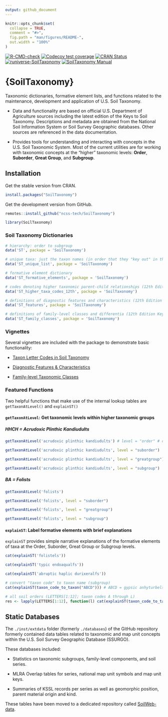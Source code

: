 ```yaml
---
output: github_document
---
```


<!-- README.md is generated from README.Rmd. Please edit that file -->

```r
knitr::opts_chunk$set(
  collapse = TRUE,
  comment = "#>",
  fig.path = "man/figures/README-",
  out.width = "100%"
)
```

<!-- badges: start -->
[![R-CMD-check](https://github.com/ncss-tech/SoilTaxonomy/workflows/R-CMD-check/badge.svg)](https://github.com/ncss-tech/SoilTaxonomy/actions)
[![Codecov test coverage](https://codecov.io/gh/ncss-tech/SoilTaxonomy/branch/master/graph/badge.svg)](https://codecov.io/gh/ncss-tech/SoilTaxonomy?branch=master)
[![CRAN Status](https://www.r-pkg.org/badges/version-last-release/SoilTaxonomy)](https://cran.r-project.org/package=SoilTaxonomy)
[![runiverse-SoilTaxonomy](https://ncss-tech.r-universe.dev/badges/SoilTaxonomy)](https://github.com/ncss-tech/SoilTaxonomy)
[![SoilTaxonomy Manual](https://img.shields.io/badge/docs-HTML-informational)](https://ncss-tech.github.io/SoilTaxonomy/)
<!-- badges: end -->

# {SoilTaxonomy}

Taxonomic dictionaries, formative element lists, and functions related to the maintenance, development and application of U.S. Soil Taxonomy. 

  - Data and functionality are based on official U.S. Department of Agriculture sources including the latest edition of the Keys to Soil Taxonomy. Descriptions and metadata are obtained from the National Soil Information System or Soil Survey Geographic databases. Other sources are referenced in the data documentation. 
   
  - Provides tools for understanding and interacting with concepts in the U.S. Soil Taxonomic System. Most of the current utilities are for working with taxonomic concepts at the "higher" taxonomic levels: **Order**, **Suborder**, **Great Group**, and **Subgroup**. 

## Installation

Get the stable version from CRAN. 

```r
install.packages("SoilTaxonomy")
```

Get the development version from GitHub. 

```r
remotes::install_github("ncss-tech/SoilTaxonomy")
```

```r
library(SoilTaxonomy)
```

### Soil Taxonomy Dictionaries

```r
# hierarchy: order to subgroup
data('ST', package = 'SoilTaxonomy')

# unique taxa: just the taxon names (in order that they "key out" in the keys)
data('ST_unique_list', package = 'SoilTaxonomy')

# formative element dictionary
data('ST_formative_elements', package = 'SoilTaxonomy')

# codes denoting higher taxonomic parent-child relationships (12th Edition Keys to Soil Taxonomy)
data('ST_higher_taxa_codes_12th', package = 'SoilTaxonomy')

# definitions of diagnostic features and characteristics (12th Edition Keys to Soil Taxonomy)
data('ST_features', package = 'SoilTaxonomy')

# definitions of family-level classes and differentia (12th Edition Keys to Soil Taxonomy)
data('ST_family_classes', package = 'SoilTaxonomy')
```

### Vignettes

Several vignettes are included with the package to demonstrate basic functionality:

 - [Taxon Letter Codes in Soil Taxonomy](https://ncss-tech.github.io/SoilTaxonomy/articles/taxon-letter-codes.html)

 
 - [Diagnostic Features & Characteristics](https://ncss-tech.github.io/SoilTaxonomy/articles/diagnostics.html)
 
 - [Family-level Taxonomic Classes](https://ncss-tech.github.io/SoilTaxonomy/articles/family-level_Taxonomy.html)
 
 
### Featured Functions

Two helpful functions that make use of the internal lookup tables are `getTaxonAtLevel()` and `explainST()`

#### `getTaxonAtLevel`: Get taxonomic levels within higher taxonomic groups

##### HHCH = _Acrudoxic Plinthic Kandiudults_

```r
getTaxonAtLevel('acrudoxic plinthic kandiudults') # level = "order" # default

getTaxonAtLevel('acrudoxic plinthic kandiudults', level = "suborder")

getTaxonAtLevel('acrudoxic plinthic kandiudults', level = "greatgroup")

getTaxonAtLevel('acrudoxic plinthic kandiudults', level = "subgroup")
```

##### BA = _Folists_

```r
getTaxonAtLevel('folists')

getTaxonAtLevel('folists', level = "suborder")

getTaxonAtLevel('folists', level = "greatgroup")

getTaxonAtLevel('folists', level = "subgroup")
```

#### `explainST`: Label formative elements with brief explanations

`explainST` provides simple narrative explanations of the formative elements of taxa at the Order, Suborder, Great Group or Subgroup levels.

```r
cat(explainST('folistels'))

cat(explainST('typic endoaqualfs'))

cat(explainST('abruptic haplic durixeralfs'))

# convert "taxon code" to taxon name (subgroup)
cat(explainST(taxon_code_to_taxon("ABCD"))) # ABCD = gypsic anhyturbels

# all soil orders (LETTERS[1:12]; taxon codes A through L)
res <- lapply(LETTERS[1:12], function(l) cat(explainST(taxon_code_to_taxon(l)), "\n\n"))
```

## Static Databases

The `./inst/extdata` folder (formerly `./databases`) of the GitHub repository formerly contained data tables related to taxonomic and map unit concepts within the U.S. Soil Survey Geographic Database (SSURGO).

These databases included: 

 - Statistics on taxonomic subgroups, family-level components, and soil series. 
 
 - MLRA Overlap tables for series, national map unit symbols and map unit keys. 
 
 - Summaries of KSSL records per series as well as geomorphic position, parent material origin and kind.
 
These tables have been moved to a dedicated repository called [SoilWeb-data](https://github.com/ncss-tech/SoilWeb-data).
